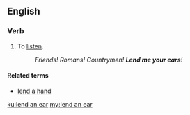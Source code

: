 ==English==

===Verb===
{{en-verb|head=[[lend]] an [[ear]]|lends an ear|lending an ear|lent an ear}}

# To [[listen]].
#: ''Friends! Romans! Countrymen! '''Lend me your ears'''!''

====Related terms====
* [[lend a hand]]

[[ku:lend an ear]]
[[my:lend an ear]]